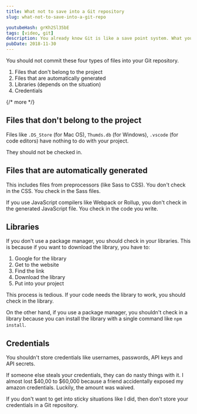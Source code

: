 ```yaml
---
title: What not to save into a Git repository
slug: what-not-to-save-into-a-git-repo

youtubeHash: grKh2Sl35bE
tags: [video, git]
description: You already know Git is like a save point system. What you've done so far is to learn to save. But how do you undo, and go back to a previous state? That's what we're going to cover
pubDate: 2018-11-30
---
```


You should not commit these four types of files into your Git repository.

1. Files that don't belong to the project
2. Files that are automatically generated
3. Libraries (depends on the situation)
4. Credentials

{/* more */}

## Files that don't belong to the project

Files like `.DS_Store` (for Mac OS), `Thumds.db` (for Windows), `.vscode` (for code editors) have nothing to do with your project.

They should not be checked in.

## Files that are automatically generated

This includes files from preprocessors (like Sass to CSS). You don't check in the CSS. You check in the Sass files.

If you use JavaScript compilers like Webpack or Rollup, you don't check in the generated JavaScript file. You check in the code you write.

## Libraries

If you don't use a package manager, you should check in your libraries. This is because if you want to download the library, you have to:

1. Google for the library
2. Get to the website
3. Find the link
4. Download the library
5. Put into your project

This process is tedious. If your code needs the library to work, you should check in the library.

On the other hand, if you use a package manager, you shouldn't check in a library because you can install the library with a single command like `npm install`.

## Credentials

You shouldn't store credentials like usernames, passwords, API keys and API secrets.

If someone else steals your credentials, they can do nasty things with it. I almost lost $40,00 to $60,000 because a friend accidentally exposed my amazon credentials. Luckily, the amount was waived.

If you don't want to get into sticky situations like I did, then don't store your credentials in a Git repository.
